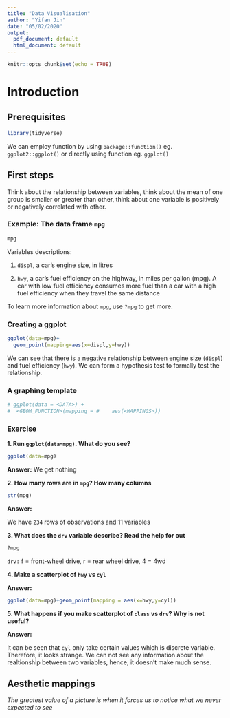 ```yaml
---
title: "Data Visualisation"
author: "Yifan Jin"
date: "05/02/2020"
output:
  pdf_document: default
  html_document: default
---
```


```r
knitr::opts_chunk$set(echo = TRUE)
```

# Introduction

## Prerequisites

```r
library(tidyverse)
```

We can employ function by using `package::function()` eg. `ggplot2::ggplot()` or directly using function eg. `ggplot()`

## First steps
Think about the relationship between variables, think about the mean of one group is smaller or greater than other, think about one variable is positively or negatively correlated with other.

### Example: The data frame `mpg`  
```r
mpg
```

Variables descriptions:

1. `displ`, a car's engine size, in litres

2. `hwy`, a car's fuel efficiency on the highway, in miles per gallon (mpg). A car with low fuel efficiency consumes more fuel than a car with a high fuel efficiency when they travel the same distance

To learn more information about `mpg`, use `?mpg` to get more.

### Creating a ggplot

```r
ggplot(data=mpg)+
  geom_point(mapping=aes(x=displ,y=hwy))
```

We can see that there is a negative relationship between engine size (`displ`) and fuel efficiency (`hwy`). We can form a hypothesis test to formally test the relationship.

### A graphing template
```r
# ggplot(data = <DATA>) + 
#  <GEOM_FUNCTION>(mapping = #    aes(<MAPPINGS>))
```

### Exercise

**1. Run `ggplot(data=mpg)`. What do you see?**

```r
ggplot(data=mpg)
```

**Answer:**
We get nothing

**2. How many rows are in `mpg`? How many columns**

```r
str(mpg)
```

**Answer:**

We have `234` rows of observations and 11 variables

**3. What does the `drv` variable describe? Read the help for out**

```r
?mpg
```

`drv:` f = front-wheel drive, r = rear wheel drive, 4 = 4wd

**4. Make a scatterplot of `hwy` vs `cyl`**

**Answer:**

```r
ggplot(data=mpg)+geom_point(mapping = aes(x=hwy,y=cyl))
```

**5. What happens if you make scatterplot of `class` vs `drv`? Why is not useful?**

**Answer:**

It can be seen that `cyl` only take certain values which is discrete variable. Therefore, it looks strange. We can not see any information about the realtionship between two variables, hence, it doesn't make much sense.

## Aesthetic mappings

*The greatest value of a picture is when it forces us to notice what we never expected to see*











